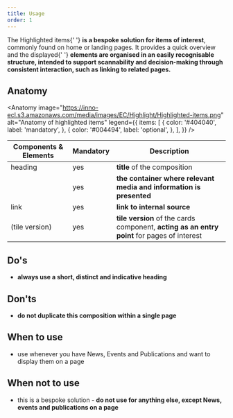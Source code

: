 ```yaml
---
title: Usage
order: 1
---
```



<Paragraph size="lead">
  The Highlighted items{' '}
  <strong>is a bespoke solution for items of interest</strong>, commonly found
  on home or landing pages. It provides a quick overview and the displayed{' '}
  <strong>
    elements are organised in an easily recognisable structure, intended to
    support scannability and decision-making through consistent interaction,
    such as linking to related pages.
  </strong>
</Paragraph>

## Anatomy

<Anatomy
  image="https://inno-ecl.s3.amazonaws.com/media/images/EC/Highlight/Highlighted-items.png"
  alt="Anatomy of highlighted items"
  legend={{
    items: [
      {
        color: '#404040',
        label: 'mandatory',
      },
      {
        color: '#004494',
        label: 'optional',
      },
    ],
  }}
/>

| Components & Elements                                                   | Mandatory | Description                                                                                 |
| ----------------------------------------------------------------------- | --------- | ------------------------------------------------------------------------------------------- |
| heading                                                                 | yes       | **title** of the composition                                                                |
| <Link to="/ec/compositions/content-item/usage/" label="content item" /> | yes       | **the container where relevant media and information is presented**                         |
| link                                                                    | yes       | **link to internal source**                                                                 |
| <Link to="/ec/component/card/usage/" label="card" /> (tile version)     | yes       | **tile version** of the cards component, **acting as an entry point** for pages of interest |

## Do's

- **always use a short, distinct and indicative heading**

## Don'ts

- **do not duplicate this composition within a single page**

## When to use

- use whenever you have News, Events and Publications and want to display them on a page

## When not to use

- this is a bespoke solution - **do not use for anything else, except News, events and publications on a page**
